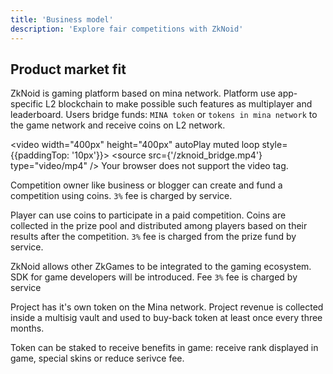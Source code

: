 ```yaml
---
title: 'Business model'
description: 'Explore fair competitions with ZkNoid'
---
```


## Product market fit

ZkNoid is gaming platform based on mina network. 
Platform use app-specific L2 blockchain to make possible such features as multiplayer and leaderboard.
Users bridge funds: `MINA token` or `tokens in mina network` to the game network and receive coins on L2 network.

<video width="400px" height="400px" autoPlay muted loop style={{paddingTop: '10px'}}>
  <source src={'/zknoid_bridge.mp4'} type="video/mp4" />
    Your browser does not support the video tag.
</video>

Competition owner like business or blogger can create and fund a competition using coins. 
`3%` fee is charged by service.

Player can use coins to participate in a paid competition. 
Coins are collected in the prize pool and distributed among players based on their results after the competition.
`3%` fee is charged from the prize fund by service.

ZkNoid allows other ZkGames to be integrated to the gaming ecosystem. 
SDK for game developers will be introduced. Fee `3%` fee is charged by service

Project has it's own token on the Mina network.
Project revenue is collected inside a multisig vault and used to buy-back token at least once every three months.

Token can be staked to receive benefits in game: receive rank displayed in game, special skins or reduce serivce fee.

